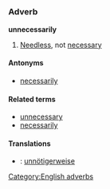 =={{en}}==
===Adverb===
'''unnecessarily'''
#[[Needless]], not [[necessary]]

====Antonyms====
*[[necessarily]]

====Related terms====
*[[unnecessary]]
*[[necessarily]]

====Translations====
*{{de}}: [[unnötigerweise]]
[[Category:English adverbs]]